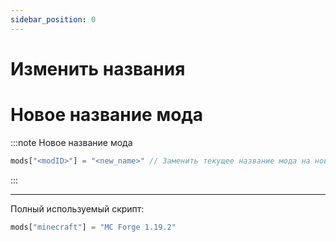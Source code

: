 ```yaml
---
sidebar_position: 0
---
```


# Изменить названия

# Новое название мода

:::note Новое название мода
```jsx
mods["<modID>"] = "<new_name>" // Заменить текущее название мода на новое
```
:::

---

Полный используемый скрипт:
```jsx
mods["minecraft"] = "MC Forge 1.19.2"
```